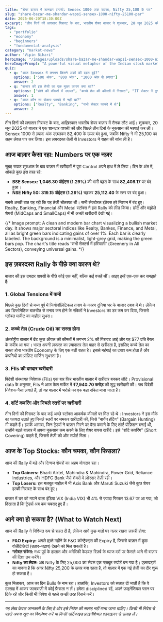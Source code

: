 ```yaml
---
title: "शेयर बाज़ार में शानदार वापसी: Sensex 1000 अंक उछला, Nifty 25,100 के पार"
slug: "share-bazar-me-shandar-wapsi-sensex-1000-nifty-25100-par"
date: 2025-06-20T18:30:00Z
excerpt: "तीन दिनों की लगातार गिरावट के बाद, भारतीय शेयर बाजार ने शुक्रवार, 20 जून 2025 को एक शानदार वापसी की। Sensex 1000 से ज़्यादा अंक उछलकर 82,400 के ऊपर बंद हुआ, जबकि Nifty ने भी 25,100 का अहम लेवल पार कर लिया। जानिए इस ज़बरदस्त तेज़ी के पीछे की मुख्य वजहें।"
tags:
  - "portfolio"
  - "economy"
  - "beginners"
  - "fundamental-analysis"
category: "market-news"
author: "Vipin Bihari"
heroImage: "/images/uploads/share-bazar-me-shandar-wapsi-sensex-1000-nifty-25100-par/hero-image.jpg"
heroImagePrompt: "A powerful visual metaphor of the Indian stock market's rebound. The BSE building on Dalal Street stands firm under a clearing sky, with dark storm clouds receding. A massive, glowing green bull charges forward, shattering a red bearish chart line. The atmosphere is dynamic and optimistic, capturing renewed investor confidence and a surge of positive energy. The image feels photorealistic with a dramatic, cinematic lighting style."
quiz:
  - q: "आज Sensex में लगभग कितने अंकों की बढ़त हुई?"
    options: ["500 अंक", "800 अंक", "1000 अंक से ज़्यादा"]
    answer: 2
  - q: "बाजार की इस तेजी का एक मुख्य कारण क्या था?"
    options: ["सोने की कीमतों में उछाल", "कच्चे तेल की कीमतों में गिरावट", "IT सेक्टर में मुनाफावसूली"]
    answer: 1
  - q: "आज कौन सा सेक्टर फायदे में नहीं था?"
    options: ["Realty", "Banking", "सभी सेक्टर फायदे में थे"]
    answer: 2
---
```


तीन दिनों की लगातार गिरावट के बाद, आख़िरकार भारतीय शेयर बाज़ार में रौनक लौट आई। शुक्रवार, 20 जून 2025 को बाज़ार ने एक शानदार वापसी की और पिछले तीन दिनों के नुकसान की भरपाई कर ली। Sensex 1000 से ज़्यादा अंक उछलकर 82,400 के ऊपर बंद हुआ, जबकि Nifty ने भी 25,100 का अहम लेवल पार कर लिया। इस ज़बरदस्त तेज़ी से Investors ने राहत की सांस ली है।

## आज बाज़ार कैसा रहा: Numbers पर एक नज़र

सुबह सपाट शुरुआत के बाद बाज़ार में खरीदारों ने पूरा Control अपने हाथ में ले लिया। दिन के अंत में, आंकड़े कुछ इस तरह रहे:

*   **BSE Sensex:** **1,046.30 पॉइंट्स (1.29%)** की भारी बढ़त के साथ **82,408.17** पर बंद हुआ।
*   **NSE Nifty 50:** **319.15 पॉइंट्स (1.29%)** चढ़कर **25,112.40** के स्तर पर बंद हुआ।

सबसे अच्छी बात यह रही कि यह तेज़ी चौतरफा थी। सभी सेक्टोरल इंडेक्स हरे निशान में बंद हुए। Realty, Banking, Financial और Metal स्टॉक्स ने इस Rally को लीड किया। छोटे और मझोले शेयरों (MidCaps and SmallCaps) में भी अच्छी खरीदारी देखी गई।

{/* Image prompt: A clean and modern bar chart visualizing a bullish market day. It shows major sectoral indices like Realty, Bankex, Finance, and Metal, all as bright green bars indicating gains of over 1%. Each bar is clearly labeled. The background is a minimalist, light-grey grid, making the green bars pop. The chart's title reads 'सभी सेक्टर्स में हरियाली' (Greenery in All Sectors), conveying universal gains. */}

## इस ज़बरदस्त Rally के पीछे क्या कारण थे?

बाज़ार की इस दमदार वापसी के पीछे कोई एक नहीं, बल्कि कई वजहें थीं। आइए इन्हें एक-एक कर समझते हैं:

### 1. Global Tensions में कमी
पिछले कुछ दिनों से मध्य पूर्व में जियोपॉलिटिकल तनाव के कारण दुनिया भर के बाज़ार दबाव में थे। लेकिन अब डिप्लोमेटिक बातचीत से तनाव कम होने के संकेतों ने Investors का डर कम कर दिया, जिससे ग्लोबल मार्केट का माहौल सुधरा।

### 2. कच्चे तेल (Crude Oil) का सस्ता होना
अंतर्राष्ट्रीय बाज़ार में ब्रेंट क्रूड ऑयल की कीमतों में लगभग 2% की गिरावट आई और यह $77 प्रति बैरल के करीब आ गया। भारत अपनी ज़रूरत का ज़्यादातर तेल बाहर से खरीदता है, इसलिए कच्चे तेल का सस्ता होना भारतीय Economy के लिए एक बड़ी राहत है। इससे महंगाई का दबाव कम होता है और कंपनियों का प्रॉफ़िट मार्जिन सुधरता है।

### 3. FIIs की दमदार खरीदारी
विदेशी संस्थागत निवेशक (FIIs) एक बार फिर भारतीय बाज़ार में खरीदार बनकर लौटे। Provisional data के अनुसार, FIIs ने आज कैश मार्केट में **₹7,940.70 करोड़** की शुद्ध खरीदारी की। जब विदेशी निवेशक पैसा लगाते हैं, तो यह बाज़ार में भरोसे का एक बड़ा संकेत माना जाता है।

### 4. शॉर्ट कवरिंग और निचले स्तरों पर खरीदारी
तीन दिनों की गिरावट के बाद कई अच्छे स्टॉक्स आकर्षक कीमतों पर मिल रहे थे। Investors ने इस मौके का फायदा उठाते हुए निचले स्तरों पर जमकर खरीदारी की, जिसे "बार्गेन हंटिंग" (Bargain Hunting) भी कहते हैं। इसके अलावा, जिन ट्रेडर्स ने बाज़ार गिरने पर पैसा कमाने के लिए शॉर्ट पोज़िशन बनाई थी, उन्होंने बढ़ते बाज़ार में अपना नुकसान कम करने के लिए शेयर वापस खरीदे। इसे "शॉर्ट कवरिंग" (Short Covering) कहते हैं, जिससे तेज़ी को और सपोर्ट मिला।

## आज के Top Stocks: कौन चमका, कौन फिसला?

आज की Rally में बड़े और दिग्गज शेयरों का अहम योगदान रहा।

*   **Top Gainers:** Bharti Airtel, Mahindra & Mahindra, Power Grid, Reliance Industries, और HDFC Bank जैसे शेयरों में ज़ोरदार तेज़ी रही।
*   **Top Losers:** इस मज़बूत माहौल में भी Axis Bank और Maruti Suzuki जैसे कुछ शेयर हल्की गिरावट के साथ बंद हुए।

बाज़ार में डर को मापने वाला इंडिया VIX (India VIX) भी 4% से ज़्यादा गिरकर 13.67 पर आ गया, जो दिखाता है कि ट्रेडर्स अब कम घबराए हुए हैं।

## आगे क्या हो सकता है? (What to Watch Next)

आज की Rally ने निश्चित रूप से राहत दी है, लेकिन आगे कुछ बातों पर नज़र रखना ज़रूरी होगा:

*   **F&O Expiry:** अगले हफ़्ते महीने के F&O कॉन्ट्रैक्ट्स की Expiry है, जिससे बाज़ार में कुछ वोलैटिलिटी (उतार-चढ़ाव) देखने को मिल सकती है।
*   **ग्लोबल संकेत:** मध्य पूर्व के हालात और अमेरिकी फेडरल रिज़र्व के ब्याज दरों पर फैसले आगे भी बाज़ार की दिशा तय करेंगे।
*   **Nifty का लेवल:** अब Nifty के लिए 25,000 का लेवल एक मज़बूत सपोर्ट बन गया है। एक्सपर्ट्स का मानना है कि अगर Nifty 25,200 के ऊपर बना रहता है, तो बाज़ार में एक नई तेज़ी का दौर शुरू हो सकता है।

कुल मिलाकर, आज का दिन Bulls के नाम रहा। हालांकि, Investors को सलाह दी जाती है कि वे उत्साह में आकर जल्दबाज़ी में कोई फ़ैसला न लें। हमेशा disciplined रहें, अपने फ़ाइनेंशियल प्लान पर टिके रहें और किसी भी निवेश से पहले अच्छी तरह रिसर्च करें।

---
*यह लेख केवल जानकारी के लिए है और इसे निवेश की सलाह नहीं माना जाना चाहिए। किसी भी निवेश से पहले अपना खुद का विश्लेषण करें या किसी सर्टिफाइड फ़ाइनेंशियल एडवाइज़र से सलाह लें।*